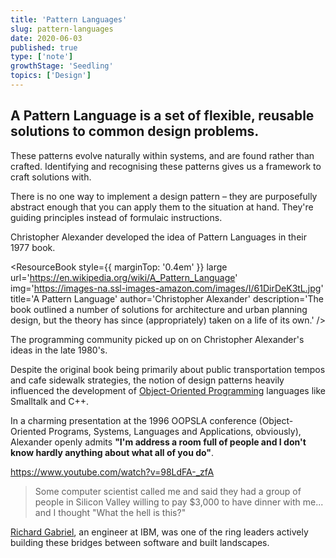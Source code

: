 ```yaml
---
title: 'Pattern Languages'
slug: pattern-languages
date: 2020-06-03
published: true
type: ['note']
growthStage: 'Seedling'
topics: ['Design']
---
```


## A **Pattern Language** is a set of flexible, reusable solutions to common design problems.

These patterns evolve naturally within systems, and are found rather than crafted. Identifying and recognising these patterns gives us a framework to craft solutions with.  
 
There is no one way to implement a design pattern – they are purposefully abstract enough that you can apply them to the situation at hand. They're guiding principles instead of formulaic instructions.

Christopher Alexander developed the idea of Pattern Languages in their 1977 book. 

<ResourceBook style={{ marginTop: '0.4em' }} large url='https://en.wikipedia.org/wiki/A_Pattern_Language' img='https://images-na.ssl-images-amazon.com/images/I/61DirDeK3tL.jpg' title='A Pattern Language' author='Christopher Alexander' description='The book outlined a number of solutions for architecture and urban planning design, but the theory has since (appropriately) taken on a life of its own.' />

The programming community picked up on on Christopher Alexander's ideas in the late 1980's.

Despite the original book being primarily about public transportation tempos and cafe sidewalk strategies, the notion of design patterns heavily influenced the development of <a href="https://en.wikipedia.org/wiki/Object-oriented_programming">Object-Oriented Programming</a> languages like Smalltalk and C++.

In a charming presentation at the 1996 OOPSLA conference (Object-Oriented Programs, Systems, Languages and Applications, obviously), Alexander openly admits __"I'm address a room full of people and I don't know hardly anything about what all of you do"__.

https://www.youtube.com/watch?v=98LdFA-_zfA

> Some computer scientist called me and said they had a group of people in Silicon Valley willing to pay $3,000 to have dinner with me... and I thought "What the hell is this?"

<p><a href="http://dreamsongs.com/SiteMap.html">Richard Gabriel</a>, an engineer at IBM, was one of the ring leaders actively building these bridges between software and built landscapes.</p>





